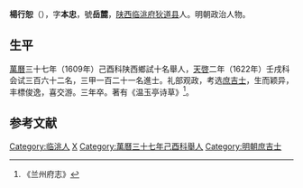 '''楊行恕'''（{{bd|？||1623年||}}），字'''本忠'''，號'''岳麓'''，[[陕西|陕西]][[临洮府|临洮府]][[狄道县|狄道县]]人。明朝政治人物。

==生平==
[[萬曆|萬曆]]三十七年（1609年）己酉科陕西鄉試十名舉人，[[天啓|天啓]]二年（1622年）壬戌科会试三百六十二名，三甲一百二十一名進士。礼部观政，考选[[庶吉士|庶吉士]]，生而颖异，丰標俊逸，喜交游。三年卒。著有《温玉亭诗草》<ref>《兰州府志》</ref>。

==参考文献==
{{reflist}}

{{天啓二年壬戌科殿試金榜}}

{{Authority control}}

{{DEFAULTSORT:}}
[[Category:临洮人|Category:临洮人]]
[[Category:杨姓|X]]
[[Category:萬曆三十七年己酉科舉人|Category:萬曆三十七年己酉科舉人]]
[[Category:明朝庶吉士|Category:明朝庶吉士]]


{{明朝官员小作品}}